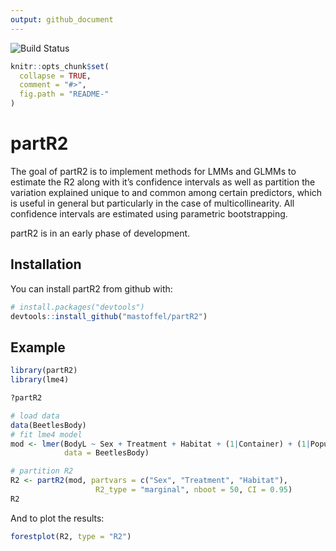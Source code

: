 ```yaml
---
output: github_document
---
```


![Build Status](https://travis-ci.org/mastoffel/partR2.svg?branch=master)
<!-- README.md is generated from README.Rmd. Please edit that file -->

```r
knitr::opts_chunk$set(
  collapse = TRUE,
  comment = "#>",
  fig.path = "README-"
)
```

# partR2

The goal of partR2 is to implement methods for LMMs and GLMMs to estimate the R2
along with it's confidence intervals as well as partition the variation explained unique to and common
among certain predictors, which is useful in general but particularly
in the case of multicollinearity. All confidence intervals are estimated using
parametric bootstrapping. 

partR2 is in an early phase of development.

## Installation

You can install partR2 from github with:

```r
# install.packages("devtools")
devtools::install_github("mastoffel/partR2")
```

## Example

```r
library(partR2)
library(lme4)

?partR2

# load data
data(BeetlesBody)
# fit lme4 model
mod <- lmer(BodyL ~ Sex + Treatment + Habitat + (1|Container) + (1|Population),
            data = BeetlesBody)

# partition R2
R2 <- partR2(mod, partvars = c("Sex", "Treatment", "Habitat"), 
                   R2_type = "marginal", nboot = 50, CI = 0.95)
R2
```

And to plot the results:
```r
forestplot(R2, type = "R2")
```
